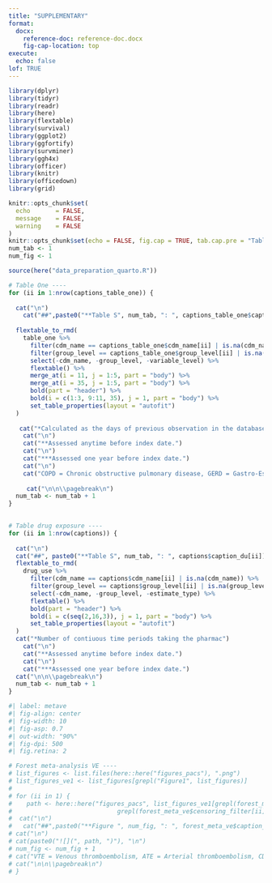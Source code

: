 ```yaml
---
title: "SUPPLEMENTARY"
format:
  docx:
    reference-doc: reference-doc.docx
    fig-cap-location: top
execute:
  echo: false
lof: TRUE
---
```


```r
library(dplyr)
library(tidyr)
library(readr)
library(here)
library(flextable)
library(survival)
library(ggplot2)
library(ggfortify)
library(survminer)
library(ggh4x)
library(officer)
library(knitr)
library(officedown)
library(grid)

knitr::opts_chunk$set(
  echo       = FALSE,
  message    = FALSE,
  warning    = FALSE
)
knitr::opts_chunk$set(echo = FALSE, fig.cap = TRUE, tab.cap.pre = "Table ", tab.cap.sep = ": ")
num_tab <- 1
num_fig <- 1
```

```r
source(here("data_preparation_quarto.R"))
```


```r
# Table One ----
for (ii in 1:nrow(captions_table_one)) {
  
  cat("\n") 
    cat("##",paste0("**Table S", num_tab, ": ", captions_table_one$caption_to[ii]))
    
  flextable_to_rmd(
    table_one %>%
      filter(cdm_name == captions_table_one$cdm_name[ii] | is.na(cdm_name)) %>%
      filter(group_level == captions_table_one$group_level[ii] | is.na(group_level)) %>%
      select(-cdm_name, -group_level, -variable_level) %>%
      flextable() %>%
      merge_at(i = 11, j = 1:5, part = "body") %>%
      merge_at(i = 35, j = 1:5, part = "body") %>%
      bold(part = "header") %>%
      bold(i = c(1:3, 9:11, 35), j = 1, part = "body") %>%
      set_table_properties(layout = "autofit")
  )
  
   cat("*Calculated as the days of previous observation in the database before index date.") 
    cat("\n")
    cat("**Assessed anytime before index date.")
    cat("\n")
    cat("***Assessed one year before index date.")
    cat("\n")
    cat("COPD = Chronic obstructive pulmonary disease, GERD = Gastro-Esophageal reflux disease, HIV =  Human Immunodeficiency Virus") 
    
     cat("\n\n\\pagebreak\n")
  num_tab <- num_tab + 1
}
 
```


```r
# Table drug exposure ----
for (ii in 1:nrow(captions)) {
  
  cat("\n") 
  cat("##", paste0("**Table S", num_tab, ": ", captions$caption_du[ii]))
  flextable_to_rmd(
    drug_use %>%
      filter(cdm_name == captions$cdm_name[ii] | is.na(cdm_name)) %>%
      filter(group_level == captions$group_level[ii] | is.na(group_level)) %>% 
      select(-cdm_name, -group_level, -estimate_type) %>%
      flextable() %>%
      bold(part = "header") %>%
      bold(i = c(seq(2,16,3)), j = 1, part = "body") %>%
      set_table_properties(layout = "autofit")
  )
  cat("*Number of contiuous time periods taking the pharmac") 
    cat("\n")
    cat("**Assessed anytime before index date.")
    cat("\n")
    cat("***Assessed one year before index date.")
  cat("\n\n\\pagebreak\n")
  num_tab <- num_tab + 1
}


```

```r
#| label: metave
#| fig-align: center
#| fig-width: 10
#| fig-asp: 0.7
#| out-width: "90%"
#| fig-dpi: 500
#| fig.retina: 2

# Forest meta-analysis VE ----
# list_figures <- list.files(here::here("figures_pacs"), ".png")
# list_figures_ve1 <- list_figures[grepl("Figure1", list_figures)]
# 
# for (ii in 1) {
#    path <- here::here("figures_pacs", list_figures_ve1[grepl(forest_meta_ve$exposure_name[ii], list_figures_ve1) & 
#                             grepl(forest_meta_ve$censoring_filter[ii], list_figures_ve1)])
#  cat("\n")
#   cat("##",paste0("**Figure ", num_fig, ": ", forest_meta_ve$caption_1[ii], "**", forest_meta_ve$caption_2[ii]), "Dashed line represents a level of hetereogeneity I2 > 0.4.")
# cat("\n")
# cat(paste0("![](", path, ")"), "\n")
# num_fig <- num_fig + 1
# cat("VTE = Venous thromboembolism, ATE = Arterial thromboembolism, CD + HS = Cardiac diseases and Hemorrhagic stroke")
# cat("\n\n\\pagebreak\n")
# }

```

